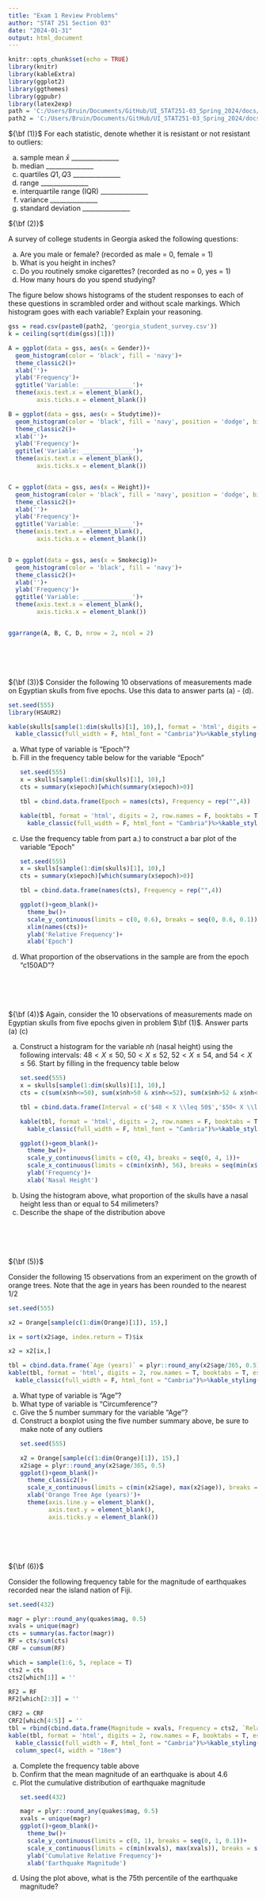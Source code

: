 ```yaml
---
title: "Exam 1 Review Problems"
author: "STAT 251 Section 03"
date: "2024-01-31"
output: html_document
---
```


```r
knitr::opts_chunk$set(echo = TRUE)
library(knitr)
library(kableExtra)
library(ggplot2)
library(ggthemes)
library(ggpubr)
library(latex2exp)
path = 'C:/Users/Bruin/Documents/GitHub/UI_STAT251-03_Spring_2024/docs/Data/'
path2 = 'C:/Users/Bruin/Documents/GitHub/UI_STAT251-03_Spring_2024/docs/Data/'
```

${\bf (1)}$ For each statistic, denote whether it is resistant or not resistant to outliers:
<ol type="a">
  <li>sample mean $\bar{x}$ $\_\_\_\_\_\_\_\_\_\_\_\_\_\_\_$</li>
  <li>median $\_\_\_\_\_\_\_\_\_\_\_\_\_\_\_$</li>
  <li>quartiles $Q1, Q3$ $\_\_\_\_\_\_\_\_\_\_\_\_\_\_\_$</li>
  <li>range $\_\_\_\_\_\_\_\_\_\_\_\_\_\_\_$</li>
  <li>interquartile range (IQR) $\_\_\_\_\_\_\_\_\_\_\_\_\_\_\_$</li>
  <li>variance $\_\_\_\_\_\_\_\_\_\_\_\_\_\_\_$</li>
  <li>standard deviation $\_\_\_\_\_\_\_\_\_\_\_\_\_\_\_$</li>
</ol>

${\bf (2)}$

A survey of college students in Georgia asked the following questions:
<ol type="a">

  <li>Are you male or female? (recorded as male = 0, female = 1)</li>
  
  <li>What is you height in inches?</li>
  
  <li>Do you routinely smoke cigarettes? (recorded as no = 0, yes = 1)</li>
  
  <li>How many hours do you spend studying?</li>
</ol>

The figure below shows histograms of the student responses to each of these questions in scrambled order and without scale markings. Which histogram goes with each variable? Explain your reasoning.

```r

gss = read.csv(paste0(path2, 'georgia_student_survey.csv'))
k = ceiling(sqrt(dim(gss)[1]))

A = ggplot(data = gss, aes(x = Gender))+
  geom_histogram(color = 'black', fill = 'navy')+
  theme_classic2()+
  xlab('')+
  ylab('Frequency')+
  ggtitle('Variable: ______________')+
  theme(axis.text.x = element_blank(),
        axis.ticks.x = element_blank())

B = ggplot(data = gss, aes(x = Studytime))+
  geom_histogram(color = 'black', fill = 'navy', position = 'dodge', bins = k)+
  theme_classic2()+
  xlab('')+
  ylab('Frequency')+
  ggtitle('Variable: ______________')+
  theme(axis.text.x = element_blank(),
        axis.ticks.x = element_blank())


C = ggplot(data = gss, aes(x = Height))+
  geom_histogram(color = 'black', fill = 'navy', position = 'dodge', bins = k)+
  theme_classic2()+
  xlab('')+
  ylab('Frequency')+
  ggtitle('Variable: ______________')+
  theme(axis.text.x = element_blank(),
        axis.ticks.x = element_blank())


D = ggplot(data = gss, aes(x = Smokecig))+
  geom_histogram(color = 'black', fill = 'navy')+
  theme_classic2()+
  xlab('')+
  ylab('Frequency')+
  ggtitle('Variable: ______________')+
  theme(axis.text.x = element_blank(),
        axis.ticks.x = element_blank())


ggarrange(A, B, C, D, nrow = 2, ncol = 2)

```


<br>
<br>
<br>
<br>
${\bf (3)}$
Consider the following 10 observations of measurements made on Egyptian skulls from five epochs. Use this data to answer parts (a) - (d).

```r

set.seed(555)
library(HSAUR2)

kable(skulls[sample(1:dim(skulls)[1], 10),], format = 'html', digits = 2, row.names = F, booktabs = T, escape = F)%>%
  kable_classic(full_width = F, html_font = "Cambria")%>%kable_styling(bootstrap_options = 'striped')


```

<ol type="a">

  <li>What type of variable is "Epoch"?</li>
  
  <li>Fill in the frequency table below for the variable "Epoch"</li>
  

```r
set.seed(555)
x = skulls[sample(1:dim(skulls)[1], 10),]
cts = summary(x$epoch)[which(summary(x$epoch)>0)]

tbl = cbind.data.frame(Epoch = names(cts), Frequency = rep("",4))

kable(tbl, format = 'html', digits = 2, row.names = F, booktabs = T, escape = F)%>%
  kable_classic(full_width = F, html_font = "Cambria")%>%kable_styling(bootstrap_options = 'striped')


```

<li>Use the frequency table from part a.) to construct a bar plot of the variable "Epoch"</li>



```r
set.seed(555)
x = skulls[sample(1:dim(skulls)[1], 10),]
cts = summary(x$epoch)[which(summary(x$epoch)>0)]

tbl = cbind.data.frame(names(cts), Frequency = rep("",4))

ggplot()+geom_blank()+
  theme_bw()+
  scale_y_continuous(limits = c(0, 0.6), breaks = seq(0, 0.6, 0.1))+
  xlim(names(cts))+
  ylab('Relative Frequency')+
  xlab('Epoch')


```

<li>What proportion of the observations in the sample are from the epoch "c150AD"?</li>

</ol>


<br>
<br>
<br>
<br>
${\bf (4)}$
Again, consider the 10 observations of measurements made on Egyptian skulls from five epochs given in problem $\bf (1)$. Answer parts (a)  (c) 
<ol type="a">
  <li>Construct a histogram for the variable $nh$ (nasal height) using the following intervals: $48 < X \leq 50$, $50< X \leq 52$, $52< X\leq 54$, and $54< X\leq 56$. Start by filling in the frequency table below</li>


```r
set.seed(555)
x = skulls[sample(1:dim(skulls)[1], 10),]
cts = c(sum(x$nh<=50), sum(x$nh>50 & x$nh<=52), sum(x$nh>52 & x$nh<=54), sum(x$nh>54))

tbl = cbind.data.frame(Interval = c('$48 < X \\leq 50$','$50< X \\leq 52$', '$52< X \\leq 54$', '$54< X \\leq 56$'), Frequency = rep("",4))

kable(tbl, format = 'html', digits = 2, row.names = F, booktabs = T, escape = F)%>%
  kable_classic(full_width = F, html_font = "Cambria")%>%kable_styling(bootstrap_options = 'striped')

ggplot()+geom_blank()+
  theme_bw()+
  scale_y_continuous(limits = c(0, 4), breaks = seq(0, 4, 1))+
  scale_x_continuous(limits = c(min(x$nh), 56), breaks = seq(min(x$nh), 56, 2))+
  ylab('Frequency')+
  xlab('Nasal Height')


```
<li>Using the histogram above, what proportion of the skulls have a nasal height less than or equal to 54 milimeters?</li>

<li>Describe the shape of the distribution above</li>
</ol>

<br>
<br>
<br>
<br>
${\bf (5)}$

Consider the following $15$ observations from an experiment on the growth of orange trees. Note that the age in years has been rounded to the nearest $1/2$
```r

set.seed(555)

x2 = Orange[sample(c(1:dim(Orange)[1]), 15),]

ix = sort(x2$age, index.return = T)$ix

x2 = x2[ix,]

tbl = cbind.data.frame(`Age (years)` = plyr::round_any(x2$age/365, 0.5), `Circumference (mm)` = x2$circumference)
kable(tbl, format = 'html', digits = 2, row.names = T, booktabs = T, escape = F)%>%
  kable_classic(full_width = F, html_font = "Cambria")%>%kable_styling(bootstrap_options = 'striped')
```

<ol type="a">
  <li>What type of variable is "Age"?</li>
  <li>What type of variable is "Circumference"?</li>
  <li>Give the 5 number summary for the variable "Age"?</li>
  <li>Construct a boxplot using the five number summary above, be sure to make note of any outliers</li>
  
```r

set.seed(555)

x2 = Orange[sample(c(1:dim(Orange)[1]), 15),]
x2$age = plyr::round_any(x2$age/365, 0.5)
ggplot()+geom_blank()+
  theme_classic2()+
  scale_x_continuous(limits = c(min(x2$age), max(x2$age)), breaks = seq(min(x2$age), max(x2$age), 0.5))+
  xlab('Orange Tree Age (years)')+
  theme(axis.line.y = element_blank(),
        axis.text.y = element_blank(),
        axis.ticks.y = element_blank())
```
</ol>


<br>
<br>
<br>
<br>
${\bf (6)}$

Consider the following frequency table for the magnitude of earthquakes recorded near the island nation of Fiji. 
```r

set.seed(432)

magr = plyr::round_any(quakes$mag, 0.5)
xvals = unique(magr)
cts = summary(as.factor(magr))
RF = cts/sum(cts)
CRF = cumsum(RF)

which = sample(1:6, 5, replace = T)
cts2 = cts
cts2[which[1]] = ''

RF2 = RF
RF2[which[2:3]] = ''

CRF2 = CRF
CRF2[which[4:5]] = ''
tbl = rbind(cbind.data.frame(Magnitude = xvals, Frequency = cts2, `Relative Frequency` = RF2, `Cumulative Relative Frequency` = CRF2 ), c("Total", sum(cts), sum(RF), 1.0))
kable(tbl, format = 'html', digits = 2, row.names = F, booktabs = T, escape = F)%>%
  kable_classic(full_width = F, html_font = "Cambria")%>%kable_styling(bootstrap_options = 'striped')%>%
  column_spec(4, width = "18em")


```

<ol type="a">
  <li>Complete the frequency table above</li>
  <li>Confirm that the mean magnitude of an earthquake is about $4.6$</li>
  <li>Plot the cumulative distribution of earthquake magnitude</li>
```r
set.seed(432)

magr = plyr::round_any(quakes$mag, 0.5)
xvals = unique(magr)
ggplot()+geom_blank()+
  theme_bw()+
  scale_y_continuous(limits = c(0, 1), breaks = seq(0, 1, 0.1))+
  scale_x_continuous(limits = c(min(xvals), max(xvals)), breaks = seq(min(xvals), max(xvals), 0.5))+
  ylab('Cumulative Relative Frequency')+
  xlab('Earthquake Magnitude')

```
  <li>Using the plot above, what is the 75th percentile of the earthquake magnitude?</li>
</ol>


